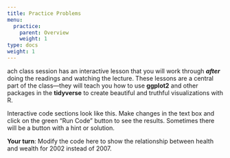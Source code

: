 ```yaml
---
title: Practice Problems
menu:
  practice:
    parent: Overview
    weight: 1
type: docs
weight: 1
---
```


ach class session has an interactive lesson that you will work through ***after*** doing the readings and watching the lecture. These lessons are a central part of the class—they will teach you how to use **ggplot2** and other packages in the **tidyverse** to create beautiful and truthful visualizations with R.

Interactive code sections look like this. Make changes in the text box and click on the green "Run Code" button to see the results. Sometimes there will be a button with a hint or solution.

:::puzzle
**Your turn**: Modify the code here to show the relationship between health and wealth for 2002 instead of 2007.
:::